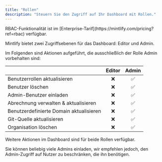 ```yaml
---
title: "Rollen"
description: "Steuern Sie den Zugriff auf Ihr Dashboard mit Rollen."
---
```


<Info>
  RBAC-Funktionalität ist im [Enterprise-Tarif](https://mintlify.com/pricing?ref=rbac) verfügbar.
</Info>

Mintlify bietet zwei Zugriffsebenen für das Dashboard: Editor und Admin.

Im Folgenden sind Aktionen aufgeführt, die ausschließlich der Rolle Admin vorbehalten sind:

|                         | Editor | Admin |
| ----------------------- | :----: | :---: |
| Benutzerrollen aktualisieren |   ❌   |  ✅   |
| Benutzer löschen        |   ❌   |  ✅   |
| Admin-Benutzer einladen |   ❌   |  ✅   |
| Abrechnung verwalten & aktualisieren |   ❌   |  ✅   |
| Benutzerdefinierte Domain aktualisieren |   ❌   |  ✅   |
| Git-Quelle aktualisieren |   ❌   |  ✅   |
| Organisation löschen    |   ❌   |  ✅   |

Weitere Aktionen im Dashboard sind für beide Rollen verfügbar.

Sie können beliebig viele Admins einladen, wir empfehlen jedoch, den Admin-Zugriff auf Nutzer zu beschränken, die ihn benötigen.
